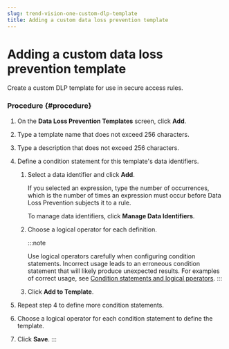 ```yaml
---
slug: trend-vision-one-custom-dlp-template
title: Adding a custom data loss prevention template
---
```

# Adding a custom data loss prevention template

Create a custom DLP template for use in secure access rules.

### Procedure {#procedure}

1.  On the **Data Loss Prevention Templates** screen, click **Add**.

2.  Type a template name that does not exceed 256 characters.

3.  Type a description that does not exceed 256 characters.

4.  Define a condition statement for this template's data identifiers.

    1.  Select a data identifier and click **Add**.

        If you selected an expression, type the number of occurrences, which is the number of times an expression must occur before Data Loss Prevention subjects it to a rule.

        To manage data identifiers, click **Manage Data Identifiers**.

    2.  Choose a logical operator for each definition.

        :::note

        Use logical operators carefully when configuring condition statements. Incorrect usage leads to an erroneous condition statement that will likely produce unexpected results. For examples of correct usage, see [Condition statements and logical pperators](condition-logical-operators.mdx).
        :::

    3.  Click **Add to Template**.

5.  Repeat step 4 to define more condition statements.

6.  Choose a logical operator for each condition statement to define the template.

7.  Click **Save**.
:::
